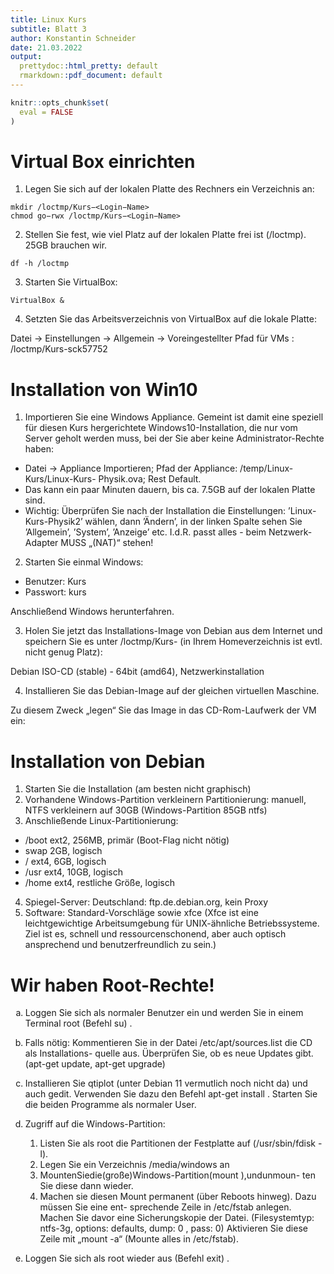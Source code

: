```yaml
---
title: Linux Kurs
subtitle: Blatt 3
author: Konstantin Schneider
date: 21.03.2022
output:
  prettydoc::html_pretty: default
  rmarkdown::pdf_document: default
---
```


```r

knitr::opts_chunk$set(
  eval = FALSE
)

```

# Virtual Box einrichten

1. Legen Sie sich auf der lokalen Platte des Rechners ein Verzeichnis an: 
```
mkdir /loctmp/Kurs−<Login−Name>
chmod go−rwx /loctmp/Kurs−<Login−Name>
```

2. Stellen Sie fest, wie viel Platz auf der lokalen Platte frei ist (/loctmp). 25GB brauchen wir.
```
df -h /loctmp
```

3. Starten Sie VirtualBox: 
```
VirtualBox &
```

4. Setzten Sie das Arbeitsverzeichnis von VirtualBox auf die lokale Platte: 

Datei → Einstellungen → Allgemein → Voreingestellter Pfad für VMs : /loctmp/Kurs-sck57752

# Installation von Win10

1. Importieren Sie eine Windows Appliance. Gemeint ist damit eine speziell für diesen Kurs hergerichtete Windows10-Installation, die nur vom Server geholt werden muss, bei der Sie aber keine Administrator-Rechte haben:

- Datei → Appliance Importieren; Pfad der Appliance: /temp/Linux-Kurs/Linux-Kurs- Physik.ova; Rest Default.
- Das kann ein paar Minuten dauern, bis ca. 7.5GB auf der lokalen Platte sind.
- Wichtig: Überprüfen Sie nach der Installation die Einstellungen: ’Linux-Kurs-Physik2’ wählen, dann ’Ändern’, in der linken Spalte sehen Sie ’Allgemein’, ’System’, ’Anzeige’ etc. I.d.R. passt alles - beim Netzwerk-Adapter MUSS „(NAT)“ stehen!

2. Starten Sie einmal Windows: 

- Benutzer: Kurs 
- Passwort: kurs 

Anschließend Windows herunterfahren.

3. Holen Sie jetzt das Installations-Image von Debian aus dem Internet und speichern Sie es unter /loctmp/Kurs-<Login-Name> (in Ihrem Homeverzeichnis ist evtl. nicht genug Platz):

Debian ISO-CD (stable) - 64bit (amd64), Netzwerkinstallation

4. Installieren Sie das Debian-Image auf der gleichen virtuellen Maschine. 

Zu diesem Zweck „legen“ Sie das Image in das CD-Rom-Laufwerk der VM ein:
   
# Installation von Debian

1. Starten Sie die Installation (am besten nicht graphisch)
2. Vorhandene Windows-Partition verkleinern
Partitionierung: manuell, NTFS verkleinern auf 30GB (Windows-Partition 85GB ntfs)
3. Anschließende Linux-Partitionierung: 

- /boot ext2, 256MB, primär (Boot-Flag nicht nötig)
- swap 2GB, logisch
- / ext4, 6GB, logisch
- /usr ext4, 10GB, logisch
- /home ext4, restliche Größe, logisch

4. Spiegel-Server: Deutschland: ftp.de.debian.org, kein Proxy
5. Software: Standard-Vorschläge sowie xfce (Xfce ist eine leichtgewichtige Arbeitsumgebung für UNIX-ähnliche Betriebssysteme. Ziel ist es, schnell und ressourcenschonend, aber auch optisch ansprechend und benutzerfreundlich zu sein.)

# Wir haben Root-Rechte!

a) Loggen Sie sich als normaler Benutzer ein und werden Sie in einem Terminal root (Befehl su) .

b) Falls nötig: Kommentieren Sie in der Datei /etc/apt/sources.list die CD als Installations- quelle aus. Überprüfen Sie, ob es neue Updates gibt.
(apt-get update, apt-get upgrade)

c) Installieren Sie qtiplot (unter Debian 11 vermutlich noch nicht da) und auch gedit. Verwenden Sie dazu den Befehl
apt-get install <Paketname>. Starten Sie die beiden Programme als normaler User.

d) Zugriff auf die Windows-Partition:
    1) Listen Sie als root die Partitionen der Festplatte auf (/usr/sbin/fdisk -l).
    2) Legen Sie ein Verzeichnis /media/windows an
    3) MountenSiedie(große)Windows-Partition(mount <Gerät> <Mountpoint>),undunmoun- ten Sie diese dann wieder.
    4) Machen sie diesen Mount permanent (über Reboots hinweg). Dazu müssen Sie eine ent- sprechende Zeile in /etc/fstab anlegen. Machen Sie davor eine Sicherungskopie der Datei. (Filesystemtyp: ntfs-3g, options: defaults, dump: 0 , pass: 0)
    Aktivieren Sie diese Zeile mit „mount -a“ (Mounte alles in /etc/fstab).

e) Loggen Sie sich als root wieder aus (Befehl exit) .
